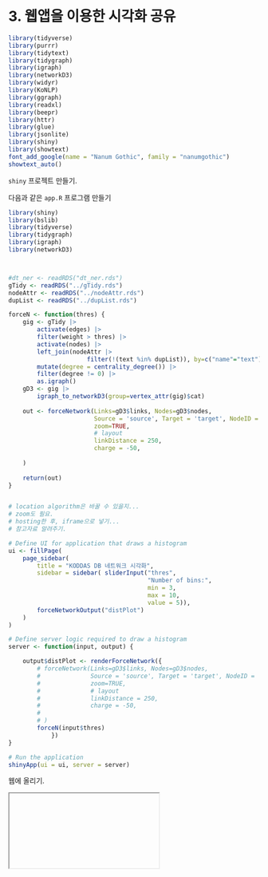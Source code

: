 # 3. 웹앱을 이용한 시각화 공유

```{r eval=FALSE}
library(tidyverse)
library(purrr)
library(tidytext)
library(tidygraph)
library(igraph)
library(networkD3)
library(widyr)
library(KoNLP)
library(ggraph)
library(readxl)
library(beepr)
library(httr)
library(glue)
library(jsonlite)
library(shiny)
library(showtext)
font_add_google(name = "Nanum Gothic", family = "nanumgothic")
showtext_auto()
```

`shiny` 프로젝트 만들기.

다음과 같은 `app.R` 프로그램 만들기

```{r eval=FALSE}

library(shiny)
library(bslib)
library(tidyverse)
library(tidygraph)
library(igraph)
library(networkD3)



#dt_ner <- readRDS("dt_ner.rds")
gTidy <- readRDS("../gTidy.rds")
nodeAttr <- readRDS("../nodeAttr.rds")
dupList <- readRDS("../dupList.rds")

forceN <- function(thres) {
    gig <- gTidy |> 
        activate(edges) |>
        filter(weight > thres) |>
        activate(nodes) |> 
        left_join(nodeAttr |>
                      filter(!(text %in% dupList)), by=c("name"="text")) |>
        mutate(degree = centrality_degree()) |>
        filter(degree != 0) |>
        as.igraph() 
    gD3 <- gig |>
        igraph_to_networkD3(group=vertex_attr(gig)$cat)
    
    out <- forceNetwork(Links=gD3$links, Nodes=gD3$nodes,
                        Source = 'source', Target = 'target', NodeID = 'name', Group = 'group',
                        zoom=TRUE,
                        # layout
                        linkDistance = 250,                                                 # link size, if higher, more space between nodes
                        charge = -50,                                                       # if highly negative, more space betqeen nodes
                        
    )
    
    return(out)
}


# location algorithm은 바꿀 수 있을지...
# zoom도 필요.
# hosting한 후, iframe으로 넣기...
# 참고자료 알려주기.

# Define UI for application that draws a histogram
ui <- fillPage(
    page_sidebar(
        title = "KODDAS DB 네트워크 시각화",
        sidebar = sidebar( sliderInput("thres",
                                       "Number of bins:",
                                       min = 3,
                                       max = 10,
                                       value = 5)),
        forceNetworkOutput("distPlot")
    )
)

# Define server logic required to draw a histogram
server <- function(input, output) {

    output$distPlot <- renderForceNetwork({
        # forceNetwork(Links=gD3$links, Nodes=gD3$nodes,
        #              Source = 'source', Target = 'target', NodeID = 'name', Group = 'group',
        #              zoom=TRUE,
        #              # layout
        #              linkDistance = 250,                                                 # link size, if higher, more space between nodes
        #              charge = -50,                                                       # if highly negative, more space betqeen nodes
        #              
        # )
        forceN(input$thres)
            })
}

# Run the application 
shinyApp(ui = ui, server = server)
```

웹에 올리기.

<iframe> 이용해서 홈페이지에 embed하기.
